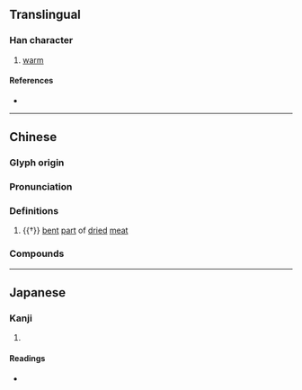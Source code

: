 {{also|胊}}
{{character info/new}}
==Translingual==

===Han character===
{{Han char|rn=74|rad=月|as=05|sn=9|four=77220|canj=BPR|ids=⿰月句}}

# [[warm]]

====References====
* {{Han ref|kx=0505.100|dkj=14353|dj=0883.220|hdz=32062.040|uh=6710|ud=26384|bh=CEFA|bd=52986}}

----

==Chinese==
{{zh-forms}}

===Glyph origin===
{{Han etym}}

===Pronunciation===
{{zh-pron
|m=qú
|c=keoi4
|mc=
|oc=y
|ma=
|cat=n
}}

===Definitions===
{{zh-hanzi}}

# {{†}} [[bent]] [[part]] of [[dried]] [[meat]]

===Compounds===
{{zh-der|臨朐}}

{{zh-cat|Meats}}

----

==Japanese==

===Kanji===
{{ja-kanji|grade=|rs=月05}}

# {{rfdef|ja|sort=月05}}

====Readings====
* {{ja-readings|on=[[きょう]] (kyō), [[く]] (ku)|kun=[[あたたかい]] (atatakai)}}